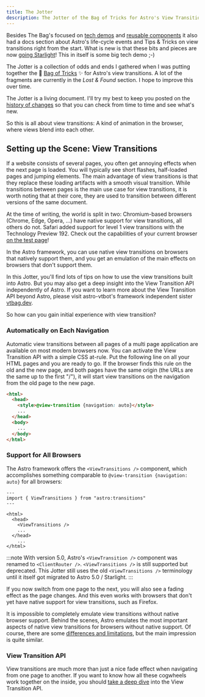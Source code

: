 ```yaml
---
title: The Jotter
description: The Jotter of the Bag of Tricks for Astro's View Transitions
---
```


Besides The Bag's focused on [tech demos](/demos/) and [reusable components](/components/) it also had a docs section about Astro's life-cycle events and Tips & Tricks on view transitions right from the start. What is new is that these bits and pieces are now [going Starlight](/jotter/starlight/)! This in itself is some big tech demo ;-)

The Jotter is a collection of odds and ends I gathered when I was putting together the 👜 [Bag of Tricks](/jotter/history/) ✨ for Astro's view transitions. A lot of the fragments are currently in the *Lost & Found* section. I hope to improve this over time.

The Jotter is a living document. I'll try my best to keep you posted on the [history of changes](/jotter/history-of-changes/) so that you can check from time to time and see what's new.


So this is all about view transitions: A kind of animation in the browser, where views blend into each other.

## Setting up the Scene: View Transitions

If a website consists of several pages, you often get annoying effects when the next page is loaded. You will typically see short flashes, half-loaded pages and jumping elements. The main advantage of view transitions is that they replace these loading artifacts with a smooth visual transition. While transitions between pages is the main use case for view transitions, it is worth noting that at their core, they are used to transition between different versions of the same document.

At the time of writing, the world is split in two: Chromium-based browsers (Chrome, Edge, Opera, ...) have native support for view transitions, all others do not. Safari added support for level 1 view transitions with the Technology Preview 192. Check out the capabilities of your current browser [on the test page](/jotter/api/test-page/)!



 In the Astro framework, you can use native view transitions on browsers that natively support them, and you get an emulation of the main effects on browsers that don't support them.


In this Jotter, you'll find lots of tips on how to use the view transitions built into Astro. But you may also get a deep insight into the View Transition API independently of Astro. If you want to learn more about the View Transition API beyond Astro, please visit astro-vtbot's framework independent sister [vtbag.dev](https://vtbag.dev).

So how can you gain initial experience with view transition?

### Automatically on Each Navigation

Automatic view transitions between all pages of a multi page application are available on most modern browsers now. You can activate the View Transition API with a simple CSS at-rule. Put the following line on all your HTML pages and you are ready to go. If the browser finds this rule on the old and the new page, and both pages have the same origin (the URLs are the same up to the first "/"), it will start view transitions on the navigation from the old page to the new page.

```html page.html {3}
<html>
  <head>
    <style>@view-transition {navigation: auto}</style>
    ...
  </head>
  <body>
    ...
  </body>
</html>
```

### Support for All Browsers

The Astro framework offers the `<ViewTransitions />` component, which accomplishes something comparable to `@view-transition {navigation: auto}` for all browsers:

```astro Layout.astro {2,7}
---
import { ViewTransitions } from "astro:transitions"
---

<html>
  <head>
    <ViewTransitions />
    ...
  </head>
    ...
</html>
```
:::note
With version 5.0, Astro's `<ViewTransition />` component was renamed to `<ClientRouter />`. `<ViewTransitions />` is still supported but deprecated. This Jotter still uses the old `<ViewTransitions />` terminology until it itself got migrated to Astro 5.0 / Starlight.
:::

If you now switch from one page to the next, you will also see a fading effect as the page changes. And this even works with browsers that don't yet have native support for view transitions, such as Firefox.

It is impossible to completely emulate view transitions without native browser support.
Behind the scenes, Astro emulates the most important aspects of native view transitions for browsers without native support.  Of course, there are some [differences and limitations](/jotter/astro/differences/), but the main impression is quite similar.


### View Transition API

View transitions are much more than just a nice fade effect when navigating from one page to another. If you want to know how all these cogwheels work together on the inside, you should [take a deep dive](/jotter/api/) into the View Transition API.
